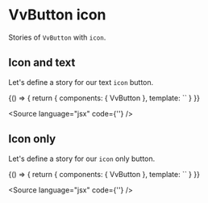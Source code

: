 
<Meta title="Components/Button/Props/icon" />

# VvButton icon

Stories of `VvButton` with `icon`.

## Icon and text

Let's define a story for our text `icon` button.

<Canvas>
	<Story name="icon-left" play={testButtonWithIconLeft}>
		{() => {
			return {
				components: { VvButton },
				template: `<vv-button label="Like" icon="heart" />`
			}
		}}
	</Story>
</Canvas>

<Source language="jsx" code={'<vv-button label="Icon left" icon="heart" />'} />

## Icon only

Let's define a story for our `icon` only button.

<Canvas>
	<Story name="icon-only" play={testButtonWithIconOnly}>
		{() => {
			return {
				components: { VvButton },
				template: `<vv-button icon="heart" aria-label="Add to favorites" rounded />`
			}
		}}
	</Story>
</Canvas>

<Source
	language="jsx"
	code={'<vv-button icon="heart" aria-label="Add to favorites" rounded />'}
/>
